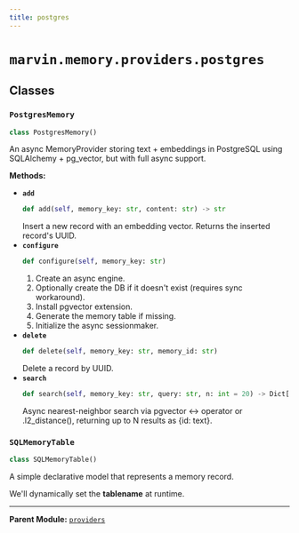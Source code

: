 ```yaml
---
title: postgres
---
```


# `marvin.memory.providers.postgres`

## Classes

### `PostgresMemory`
```python
class PostgresMemory()
```
An async MemoryProvider storing text + embeddings in PostgreSQL
using SQLAlchemy + pg_vector, but with full async support.

**Methods:**

- **`add`**
  ```python
  def add(self, memory_key: str, content: str) -> str
  ```
  Insert a new record with an embedding vector.
  Returns the inserted record's UUID.
- **`configure`**
  ```python
  def configure(self, memory_key: str)
  ```
  1) Create an async engine.
  2) Optionally create the DB if it doesn't exist (requires sync workaround).
  3) Install pgvector extension.
  4) Generate the memory table if missing.
  5) Initialize the async sessionmaker.
- **`delete`**
  ```python
  def delete(self, memory_key: str, memory_id: str)
  ```
  Delete a record by UUID.
- **`search`**
  ```python
  def search(self, memory_key: str, query: str, n: int = 20) -> Dict[str, str]
  ```
  Async nearest-neighbor search via pgvector <-> operator or .l2_distance(),
  returning up to N results as {id: text}.

### `SQLMemoryTable`
```python
class SQLMemoryTable()
```
A simple declarative model that represents a memory record.

We'll dynamically set the __tablename__ at runtime.

---

**Parent Module:** [`providers`](marvin-memory-providers)
